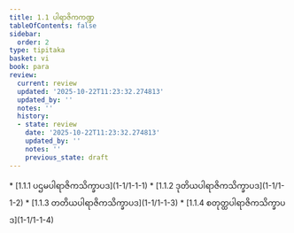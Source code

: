 ```yaml
---
title: 1.1 ပါရာဇိကကဏ္ဍ
tableOfContents: false
sidebar:
  order: 2
type: tipitaka
basket: vi
book: para
review:
  current: review
  updated: '2025-10-22T11:23:32.274813'
  updated_by: ''
  notes: ''
  history:
  - state: review
    date: '2025-10-22T11:23:32.274813'
    updated_by: ''
    notes: ''
    previous_state: draft
---
```



<ReviewStatus review={frontmatter.review} showDetails={true} />

<HypothesisAnnotation frontmatter={frontmatter} />

<DynamicBreadcrumb />



<TableOfContents book="para" section="1.1">
* [1.1.1 ပဌမပါရာဇိကသိက္ခာပဒ](1-1/1-1-1)
* [1.1.2 ဒုတိယပါရာဇိကသိက္ခာပဒ](1-1/1-1-2)
* [1.1.3 တတိယပါရာဇိကသိက္ခာပဒ](1-1/1-1-3)
* [1.1.4 စတုတ္ထပါရာဇိကသိက္ခာပဒ](1-1/1-1-4)
</TableOfContents>